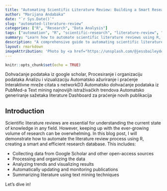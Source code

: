 ```yaml
---
title: "Automating Scientific Literature Review: Building a Smart Research Database with R"
author: "Marijana Andabaka"
date: "`r Sys.Date()`"
slug: "automated-literature-review"
categories: ["R", "Research", "Data Analysis"]
tags: ["automation", "R", "scientific-research", "literature-review", "data-mining"]
summary: "Learn how to automate scientific literature reviews using R, from data collection to interactive visualizations. This guide shows how to build and maintain a personal research database efficiently."
description: "A comprehensive guide to automating scientific literature reviews using R, including data extraction from research databases, trend analysis, and interactive visualizations."
layout: rmarkdown
imageAttribution: 'Photo by <a href="https://unsplash.com/@jessbaileydesigns" target="_blank">Jessica Bailey</a> on Unsplash'
---
```


```r
knitr::opts_chunk$set(echo = TRUE)
```

Dohvaćanje podataka iz google scholar, 
Procesiranje i organizaciju podataka
Analizu i vizualizaciju
Automatsko ažuriranje i praćenje
Interaktivne mreže citata s networkD3
Automatsko dohvaćanje podataka iz PubMed-a
Text mining najnovijih istraživačkih trendova
Automatsko generiranje sažetaka literature
Dashboard za praćenje novih publikacija

## Introduction

Scientific literature reviews are essential for understanding the current state of knowledge in any field. However, keeping up with the ever-growing volume of research can be overwhelming. In this blog post, I will demonstrate how to automate the literature review process using R, creating a smart and efficient research database. This includes:

- Collecting data from Google Scholar and other open-access sources
- Processing and organizing the data
- Analyzing trends and visualizing results
- Automatically updating and monitoring publications
- Summarizing literature using text mining techniques

Let’s dive in!